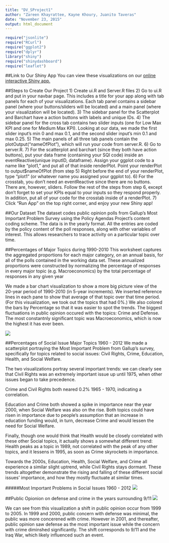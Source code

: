 ```yaml
---
title: "DV_SProject1"
author: "Zareen Khayrattee, Kayne Khoury, Juanito Taveras"
date: "November 23, 2015"
output: html_document
---
```

```r
require("jsonlite")
require("RCurl")
require("ggplot2")
require("dplyr")
library("shiny")
require("shinydashboard")
require("leaflet")
```
##Link to Our Shiny App
You can view these visualizations on our <a href="https://zareen.shinyapps.io/DV_SProject1">online interactive Shiny app.</a>


##Steps to Create Our Project
1) Create ui.R and Server.R files
2) Go to ui.R and put in your navbar page. This includes a title for your app along with tab panels for each of your visualizations. Each tab panel contains a sidebar panel (where your buttons/sliders will be located) and a main panel (where your visualization will be located).
3) The sidebar panel for the Scatterplot and Barchart have a action buttons with labels and unique IDs. 
4) The sidebar panel for the cross tab contains two slider inputs (one for Low Max KPI and one for Medium Max KPI). Looking at our data, we made the first slider input's min 0 and max 0.1, and the second slider input's min 0.1 and max 0.25.
5) The main panels of all three tab panels contain the plotOutput("nameOfPlot"), which will run your code from server.R.
6) Go to server.R.
7) For the scatterplot and barchart (since they both have action buttons), put your data frame (containing your SQl code) inside an eventReactive(unique inputID, dataframe). Assign your ggplot code to a name like "plot1," and put all of that inside renderPlot. Point your renderPlot to output$nameOfPlot (from step 5) Right before the end of your renderPlot, type "plot1" (or whatever name you assigned your ggplot to).
6) For the crosstab, you don't need an eventReactive since there are no buttons. There are, however, sliders. Follow the rest of the steps from step 6, except don't forget to set your KPIs equal to your inputs so they respond properly. In addition, put all of your code for the crosstab inside of a renderPlot.
7) Click "Run App" on the top right corner, and enjoy your new Shiny app!


##Our Dataset
The dataset codes public opinion polls from Gallup's Most Important Problem Survey using the Policy Agendas Project's content coding scheme. The data is in the yearly format. All the entries are coded by the policy content of the poll responses, along with other variables of interest. This allows researchers to trace activity on a particular topic over time. 

##Percentages of Major Topics during 1990-2010
This worksheet captures the aggregated proportions for each major category, on an
annual basis, for all of the polls contained in the working data set. These annualized proportions were constructed by normalizing the percentage of responses in every major topic (e.g. Macroeconomics) by the total percentage of responses in any given year

We made a bar chart visualization to show a more big picture view of the 20-year period of 1990-2010 (in 5-year increments). We inserted reference lines in each pane to show that average of that topic over that time period. (For this visualization, we took out the topics that had 0%.) We also colored the bars by Percentage so that it was easier to spot the trends. The biggest fluctuations in public opinion occured with the topics: Crime and Defense. The most constantnly significant topic was Macroeconomics, which is now the highest it has ever been.

![](./barchart.png)

##Percentages of Social Issue Major Topics 1960 - 2012
We made a scatterplot portraying the Most Important Problem from Gallup's survey, specifically for topics related to social issues: Civil Rights, Crime, Education, Health, and Social Welfare.

The two visualizations portray several important trends: we can clearly see that Civil Rights was an extremely important issue up until 1975, when other issues began to take precedence.

Crime and Civil Rights both neared 0.2% 1965 - 1970, indicating a correlation. 

Education and Crime both showed a spike in importance near the year 2000, when Social Welfare was also on the rise. Both topics could have risen in importance due to people's assumption that an increase in education funding would, in turn, decrease Crime and would lessen the need for Social Welfare.

Finally, though one would think that Health would be closely correlated with these other Social topics, it actually shows a somewhat different trend: Health peaks as a topic in 1989, not correlated with the peak of any other topics, and it lessens in 1995, as soon as Crime skyrockets in importance. 

Towards the 2000s, Education, Health, Social Welfare, and Crime all experience a similar slight uptrend, while Civil Rights stays dormant. These trends altogether demonstrate the rising and falling of these different social issues' importance, and how they mostly fluctuate at similar times.

#####Most Important Problems in Social Issues 1960 - 2012
![](./scatterplot.png)


##Public Opionion on defense and crime in the years surrounding 9/11
![](./crosstab.png)


We can see from this visualization a shift in public opinion occur from 1999 to 2005. In 1999 and 2000, public concern with defense was minimal, the public was more concerened with crime. However in 2001, and thereafter, public opinion saw defense as the most important issue while the concern with crime diminshed significantly. The shift corresponds to 9/11 and the Iraq War, which likely influenced such an event.

